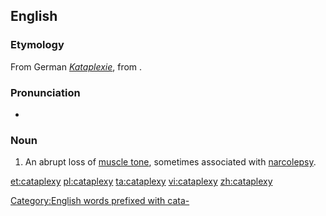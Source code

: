 ==English==
{{wikipedia}}

===Etymology===
From German ''[[Kataplexie]]'', from {{etyl|grc}} {{term|κατάπληξις|tr=kataplēksis|lang=grc}}.

===Pronunciation===
* {{IPA|/ˈkætəplɛksi/}}

===Noun===
{{en-noun|cataplexies}}

# {{medicine}} An abrupt loss of [[muscle tone]], sometimes associated with [[narcolepsy]].

[[Category:English words prefixed with cata-]]

[[et:cataplexy]]
[[pl:cataplexy]]
[[ta:cataplexy]]
[[vi:cataplexy]]
[[zh:cataplexy]]